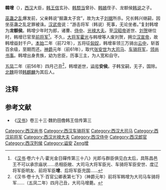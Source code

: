 {{東亞男性歷史人物
|名稱 = 韩增
|身份 = 
|国家 = [[中国|中国]]
|時代 = [[西汉|西汉]]
|主君 = [[汉昭帝|汉昭帝]]、[[汉宣帝|汉宣帝]]
|屆數 =
|最高職務 = 西汉[[大司马|大司马]]
|姓 = 
|名 = 
|姓名 = 韩增
|字 = 
|號 = 
|圖片名稱 =
|圖片大小 = 
|圖片說明 =
|神號 =
|尊號 =
|族裔 = 
|籍貫 = 
|本籍 =
|出身地 =
|出生日期 = 不详
|出生地點 =
|婚年 =
|逝世日期 = 前56年（汉宣帝[[五凤_(汉宣帝)|五凤]]二年）
|廟號 =
|諡號 = 安侯
|父親 = [[韩说|韩说]]
|嫡母 =
|母親 =
|妻 = 
|繼室 =
|平妻 =
|側室 =
|元配之父 = 
|元配之嫡母 =
|元配之母 =
|正室之父 =
|正室之嫡母 =
|正室之母 =
|妻之父 =
|妻之嫡母 =
|妻之母 =
|繼室之父 =
|繼室之嫡母 =
|繼室之母 =
|平妻之父 =
|平妻之嫡母 =
|平妻之母 =
|兄弟 = （兄）[[韩兴|韩兴]]
|姊妹 = 
|嫡兄弟 =
|嫡姊妹 =
|庶兄弟 =
|庶姊妹 =
|同胞兄弟 =
|同胞姊妹 =
|異母兄弟 =
|異母姊妹 =
|異父兄弟 =
|異父姊妹 =
|繼兄弟 =
|繼姊妹 =
|子 = [[韩宝|韩宝]]
|女 = 
|嫡子 =
|嫡女 =
|庶子 =
|庶女 =
|養子 =
|養女 =
|猶子 = <!--日本人用-->
|婿養子 = <!--日本人用-->
|烏帽子子 = <!--日本人用-->
|繼子 =
|繼女 =
|其他親屬 = （高祖）[[韩王信|韩王信]]<br>（曾祖）[[韩颓当|韩颓当]]<br>（叔）[[韩嫣|韩嫣]]
|出身 = <!---此处指科举出身--->
|功名 = 
|經歷 = 
|著作 = 
|注釋 =
}}

'''韓增'''（{{bd|?||前56年|四月己丑|catIdx=Han韓增}}），[[西汉|西汉]]大臣，[[韩王信|韩王信]]玄孙、[[韩颓当|韩颓当]]曾孙、[[韩嫣|韩嫣]]侄子、龙额侯[[韩说|韩说]]之子。

[[巫蛊之乱|巫蛊之乱]]爆发前，父亲韩说“掘蛊太子宫”，故为太子[[刘据|刘据]]所杀。兄长韩兴继嗣，因坐巫蛊之乱定罪被诛。[[汉武帝|汉武帝]]说：“游击将军（韩说）死事，无论坐者。”复封韩增为'''龙额侯'''。韩增少年时为郎，诸曹、[[侍中|侍中]]、[[光禄大夫|光禄大夫]]。至[[汉昭帝|汉昭帝]]逝世、[[刘贺|刘贺]]继位时，韩增已官至[[前将军|前将军]]<ref>《[[汉书|汉书]]·卷六十八·霍光金日磾传第三十八》光即与群臣俱见白太后，具陈昌邑王不可以承宗庙状......丞相臣敞、大司马大将军臣光、车骑将军臣安世、度辽将军臣明友、前将军臣'''增'''、后将军臣充国......</ref>。不久，[[大將軍_(東亞)|大将军]][[霍光|霍光]]与韩增等人废刘贺，拥立[[汉宣帝|汉宣帝]]，故韩增益封千户。[[本始|本始]]二年（前72年），五将征[[匈奴|匈奴]]，韩增率领三万骑出[[云中|云中]]，斩首百余级，至期而还。[[神爵|神爵]]元年（前61年），取代[[张安世|张安世]]为[[大司马|大司马]]、[[车骑将军|车骑将军]]，[[领尚书事|领尚书事]]。韩增出身贵族，幼为忠臣，历事三主，为人宽和自守。

[[五凤_(西汉)|五凤]]二年（前56年）四月己丑<ref>《汉书·卷十九下·百官公卿表第七下》（神爵元年）前将军韩增为大司马车骑将军......（五凤二年）四月己丑，大司马增薨。</ref>，韩增逝世，[[谥号|谥号]]'''安侯'''。子韩宝嗣，无子，国除。[[北魏|北魏]]将领[[韩麒麟|韩麒麟]]为其后人。

== 注释 ==

{{Reflist}}

==参考文献==
*《[[汉书|汉书]]》卷三十三·魏豹田儋韩王信传第三
{{西汉太尉大司马}}
{{麒麟阁十一功臣}}

{{DEFAULTSORT:Han韓增}}
[[Category:西汉尚书|Category:西汉尚书]]
[[Category:西汉车骑将军|Category:西汉车骑将军]]
[[Category:西汉大司马|Category:西汉大司马]]
[[Category:西汉前将军|Category:西汉前将军]]
[[Category:西汉光禄大夫|Category:西汉光禄大夫]]
[[Category:西汉侍中|Category:西汉侍中]]
[[Category:西汉郎官|Category:西汉郎官]]
[[Category:西汉列侯|Category:西汉列侯]]
[[Category:谥安|Category:谥安]]
[[Category:韩姓|Zeng增]]